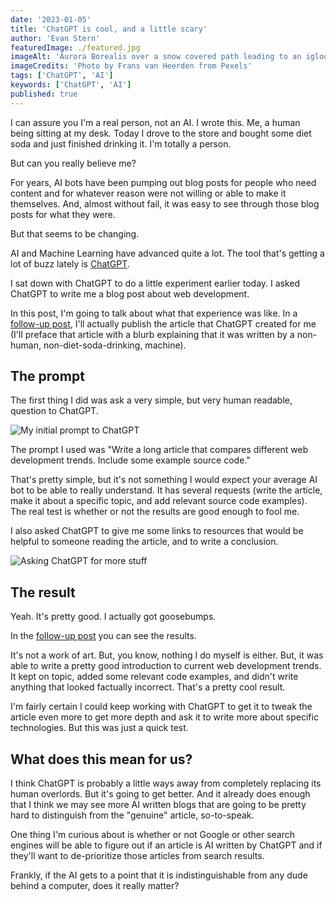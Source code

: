 ```yaml
---
date: '2023-01-05'
title: 'ChatGPT is cool, and a little scary'
author: 'Evan Stern'
featuredImage: ./featured.jpg
imageAlt: 'Aurora Borealis over a snow covered path leading to an igloo-like structure.'
imageCredits: 'Photo by Frans van Heerden from Pexels'
tags: ['ChatGPT', 'AI']
keywords: ['ChatGPT', 'AI']
published: true
---
```


I can assure you I'm a real person, not an AI. I wrote this. Me, a human being sitting at my desk. Today I drove to the store and bought some diet soda and just finished drinking it. I'm totally a person.

But can you really believe me?

For years, AI bots have been pumping out blog posts for people who need content and for whatever reason were not willing or able to make it themselves. And, almost without fail, it was easy to see through those blog posts for what they were.

But that seems to be changing.

AI and Machine Learning have advanced quite a lot. The tool that's getting a lot of buzz lately is [ChatGPT](https://openai.com/blog/chatgpt/).

I sat down with ChatGPT to do a little experiment earlier today. I asked ChatGPT to write me a blog post about web development.

In this post, I'm going to talk about what that experience was like. In a [follow-up post](/blog/2023-01-06-web-development-trends), I'll actually publish the article that ChatGPT created for me (I'll preface that article with a blurb explaining that it was written by a non-human, non-diet-soda-drinking, machine).

## The prompt

The first thing I did was ask a very simple, but very human readable, question to ChatGPT.

![My initial prompt to ChatGPT](./initial-prompt.png)

The prompt I used was "Write a long article that compares different web development trends. Include some example source code."

That's pretty simple, but it's not something I would expect your average AI bot to be able to really understand. It has several requests (write the article, make it about a specific topic, and add relevant source code examples). The real test is whether or not the results are good enough to fool me.

I also asked ChatGPT to give me some links to resources that would be helpful to someone reading the article, and to write a conclusion.

![Asking ChatGPT for more stuff](./links-and-conclusion.png)

## The result

Yeah. It's pretty good. I actually got goosebumps.

In the [follow-up post](2023-01-06-web-development-trends) you can see the results.

It's not a work of art. But, you know, nothing I do myself is either. But, it was able to write a pretty good introduction to current web development trends. It kept on topic, added some relevant code examples, and didn't write anything that looked factually incorrect. That's a pretty cool result.

I'm fairly certain I could keep working with ChatGPT to get it to tweak the article even more to get more depth and ask it to write more about specific technologies. But this was just a quick test.

## What does this mean for us?

I think ChatGPT is probably a little ways away from completely replacing its human overlords. But it's going to get better. And it already does enough that I think we may see more AI written blogs that are going to be pretty hard to distinguish from the "genuine" article, so-to-speak.

One thing I'm curious about is whether or not Google or other search engines will be able to figure out if an article is AI written by ChatGPT and if they'll want to de-prioritize those articles from search results.

Frankly, if the AI gets to a point that it is indistinguishable from any dude behind a computer, does it really matter?

